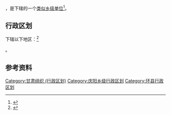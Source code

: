 {{中国乡级行政区|62/10/22/500/000}}

'''{{PAGENAMEBASE}}'''，是{{PRC admin/fullname|62/10/22/500/000|3}}下辖的一个[[类似乡级单位|类似乡级单位]]<ref>{{PRC admin/ref sgc|{{PRC admin/parent|62/10/22/500/000}}}}</ref>。

== 行政区划 ==

{{PAGENAMEBASE}}下辖以下地区：<ref>{{PRC admin/ref sgc|62/10/22/500/000}}</ref>

{{PRC admin/children|62/10/22/500/000}}。

== 参考资料 ==

{{reflist}}

{{甘肃省庆阳市环县行政区划}}
{{甘肃行政区划小作品}}
[[Category:甘肃组织_(行政区划)|Category:甘肃组织 (行政区划)]]
[[Category:庆阳乡级行政区划|Category:庆阳乡级行政区划]]
[[Category:环县行政区划|Category:环县行政区划]]
